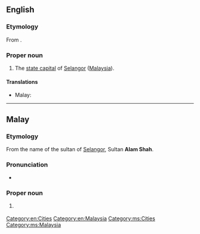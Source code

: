 ==English==
{{wikipedia}}

===Etymology===
From {{etyl|ms|en}} {{m|ms|Shah Alam}}.

===Proper noun===
{{en-proper noun|head=Shah Alam}}

# The [[state capital]] of [[Selangor]] ([[Malaysia]]).

====Translations====
{{trans-top|capital of Selangor}}
* Malay: {{t|ms|Shah Alam}}
{{trans-mid}}
{{trans-bottom}}

[[Category:en:Cities]]
[[Category:en:Malaysia]]

----

==Malay==
{{wikipedia|lang=ms}}

===Etymology===
From the name of the sultan of [[Selangor]], Sultan '''Alam Shah'''.

===Pronunciation===
* {{IPA|/ʃah ʔalam/|lang=ms}}

===Proper noun===
{{head|ms|proper noun}}

# {{l|en|Shah Alam}} {{qualifier|capital of Selangor}}

[[Category:ms:Cities]]
[[Category:ms:Malaysia]]
